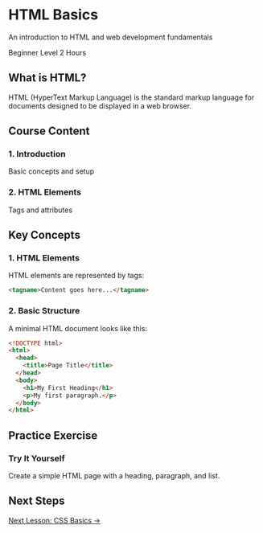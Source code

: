# HTML Basics

An introduction to HTML and web development fundamentals

<div className="flex flex-wrap gap-4 my-8">
  <span className="inline-flex items-center rounded-full bg-blue-100 px-3 py-1 text-sm text-blue-700 dark:bg-blue-900/50 dark:text-blue-300">
    Beginner Level
  </span>
  <span className="inline-flex items-center rounded-full bg-green-100 px-3 py-1 text-sm text-green-700 dark:bg-green-900/50 dark:text-green-300">
    2 Hours
  </span>
</div>

## What is HTML?

HTML (HyperText Markup Language) is the standard markup language for documents designed to be displayed in a web browser.

## Course Content

<div className="grid gap-4 sm:grid-cols-2 my-8">
  <div className="rounded-lg border border-gray-200 p-4 dark:border-gray-700">
    <h3 className="text-lg font-semibold">1. Introduction</h3>
    <span className="mt-2 block text-gray-600 dark:text-gray-300">Basic concepts and setup</span>
  </div>
  <div className="rounded-lg border border-gray-200 p-4 dark:border-gray-700">
    <h3 className="text-lg font-semibold">2. HTML Elements</h3>
    <span className="mt-2 block text-gray-600 dark:text-gray-300">Tags and attributes</span>
  </div>
</div>

## Key Concepts

### 1. HTML Elements

HTML elements are represented by tags:

```html
<tagname>Content goes here...</tagname>
```

### 2. Basic Structure

A minimal HTML document looks like this:

```html
<!DOCTYPE html>
<html>
  <head>
    <title>Page Title</title>
  </head>
  <body>
    <h1>My First Heading</h1>
    <p>My first paragraph.</p>
  </body>
</html>
```

## Practice Exercise

<div className="rounded-lg bg-blue-50 p-6 dark:bg-blue-900/20 my-8">
  <h3 className="text-lg font-semibold text-blue-900 dark:text-blue-100">Try It Yourself</h3>
  <span className="mt-2 block text-blue-800 dark:text-blue-200">
    Create a simple HTML page with a heading, paragraph, and list.
  </span>
</div>

## Next Steps

<div className="mt-8 flex flex-wrap gap-4">
  <a href="/courses/web-development/css-basics" 
     className="inline-flex items-center rounded-lg bg-blue-600 px-4 py-2 text-white hover:bg-blue-700 dark:bg-blue-500 dark:hover:bg-blue-600">
    Next Lesson: CSS Basics →
  </a>
</div>